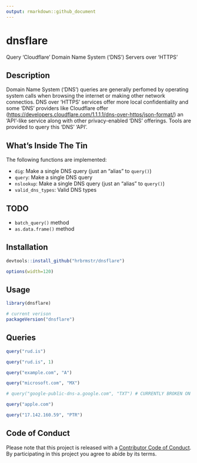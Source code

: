 ```yaml
---
output: rmarkdown::github_document
---
```


# dnsflare

Query 'Cloudflare' Domain Name System ('DNS') Servers over 'HTTPS'

## Description

Domain Name System ('DNS') queries are generally perfomed by operating
system calls when browsing the internet or making other network connectios. DNS
over 'HTTPS' services offer more local confidentiality and some 'DNS' providers
like Cloudflare offer (<https://developers.cloudflare.com/1.1.1.1/dns-over-https/json-format/>)
an 'API'-like service along with other privacy-enabled 'DNS' offerings. Tools are
provided to query this 'DNS' 'API'.

## What's Inside The Tin

The following functions are implemented:

- `dig`:	Make a single DNS query (just an "alias" to `query()`)
- `query`:	Make a single DNS query
- `nslookup`:	Make a single DNS query (just an "alias" to `query()`)
- `valid_dns_types`:	Valid DNS types

## TODO

- `batch_query()` method
- `as.data.frame()` method

## Installation

```r
devtools::install_github("hrbrmstr/dnsflare")
```

```r
options(width=120)
```

## Usage

```r
library(dnsflare)

# current verison
packageVersion("dnsflare")

```

## Queries

```r
query("rud.is")

query("rud.is", 1)

query("example.com", "A")

query("microsoft.com", "MX")

# query("google-public-dns-a.google.com", "TXT") # CURRENTLY BROKEN ON CLOUDFLARE'S END

query("apple.com")

query("17.142.160.59", "PTR")
```

## Code of Conduct

Please note that this project is released with a [Contributor Code of Conduct](CONDUCT.md). By participating in this project you agree to abide by its terms.